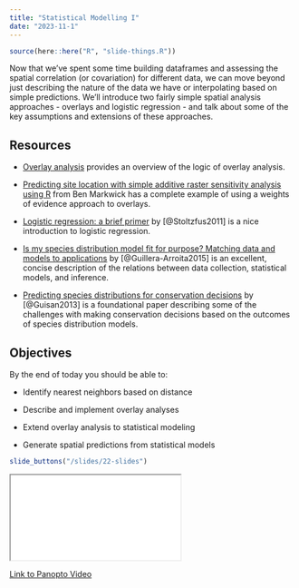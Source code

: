 ```yaml
---
title: "Statistical Modelling I"
date: "2023-11-1"
---
```


```r
source(here::here("R", "slide-things.R"))
```

Now that we've spent some time building dataframes and assessing the spatial correlation (or covariation) for different data, we can move beyond just describing the nature of the data we have or interpolating based on simple predictions. We'll introduce two fairly simple spatial analysis approaches - overlays and logistic regression - and talk about some of the key assumptions and extensions of these approaches.

## Resources

- <i class="fas fa-external-link-square-alt"></i> [Overlay analysis](https://gistbok.ucgis.org/bok-topics/overlay) provides an overview of the logic of overlay analysis.

- <i class="fas fa-external-link-square-alt"></i> [Predicting site location with simple additive raster sensitivity analysis using R](https://benmarwick.github.io/How-To-Do-Archaeological-Science-Using-R/predicting-site-location-with-simple-additive-raster-sensitivity-analysis-using-r.html) from Ben Markwick has a complete example of using a weights of evidence approach to overlays.

- <i class="fas fa-external-link-square-alt"></i> [Logistic regression: a brief primer](https://onlinelibrary.wiley.com/doi/10.1111/j.1553-2712.2011.01185.x) by [@Stoltzfus2011] is a nice introduction to logistic regression.

- <i class="fas fa-external-link-square-alt"></i> [Is my species distribution model fit for purpose? Matching data and models to applications](https://onlinelibrary.wiley.com/doi/full/10.1111/geb.12268) by [@Guillera-Arroita2015] is an excellent, concise description of the relations between data collection, statistical models, and inference.

- <i class="fas fa-external-link-square-alt"></i> [Predicting species distributions for conservation decisions](https://onlinelibrary.wiley.com/doi/full/10.1111/ele.12189) by [@Guisan2013] is a foundational paper describing some of the challenges with making conservation decisions based on the outcomes of species distribution models.


## Objectives

By the end of today you should be able to:

* Identify nearest neighbors based on distance

* Describe and implement overlay analyses

* Extend overlay analysis to statistical modeling

* Generate spatial predictions from statistical models



```r
slide_buttons("/slides/22-slides")
```

<div>

```{=html}
<iframe class="slide-deck" src="/slides/22-slides.html"></iframe>
```

</div>

[Link to Panopto Video](https://boisestate.hosted.panopto.com/Panopto/Pages/Viewer.aspx?id=b580562a-00cd-4fe7-8f33-b0ad014183fc)
